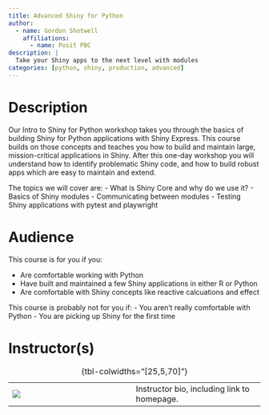 ```yaml
---
title: Advanced Shiny for Python
author:
  - name: Gordon Shotwell
    affiliations:
      - name: Posit PBC   
description: |
  Take your Shiny apps to the next level with modules
categories: [python, shiny, production, advanced]
---
```


# Description

Our Intro to Shiny for Python workshop takes you through the basics of building Shiny for Python applications with Shiny Express. 
This course builds on those concepts and teaches you how to build and maintain large, mission-critical applications in Shiny. 
After this one-day workshop you will understand how to identify problematic Shiny code, and how to build robust apps which are easy to maintain and extend. 

The topics we will cover are:
- What is Shiny Core and why do we use it?
- Basics of Shiny modules
- Communicating between modules
- Testing Shiny applications with pytest and playwright 

# Audience

This course is for you if you:

-   Are comfortable working with Python
-   Have built and maintained a few Shiny applications in either R or Python
-   Are comfortable with Shiny concepts like reactive calcuations and effect

This course is probably not for you if:
-  You aren't really comfortable with Python
-  You are picking up Shiny for the first time

# Instructor(s)

|                               |     |                                             |
|------------------|------------------|-------------------------------------|
| ![](images/name-lastname.jpg) |     | Instructor bio, including link to homepage. |

: {tbl-colwidths="\[25,5,70\]"}
